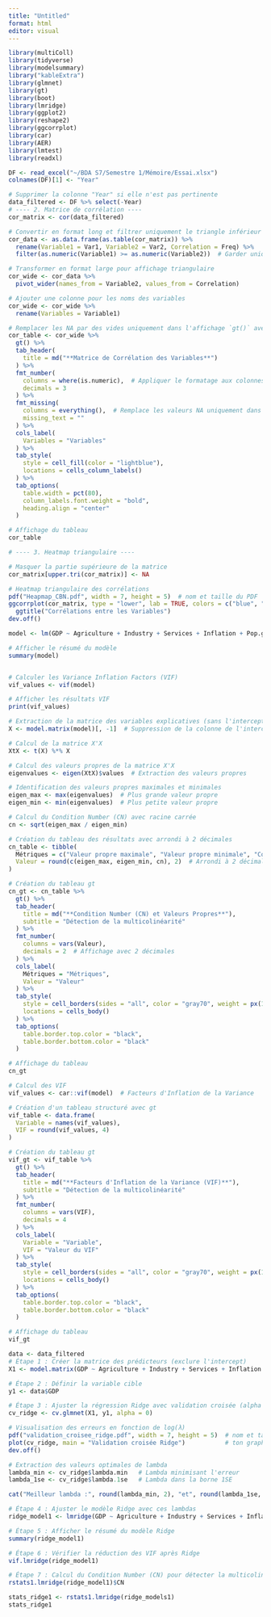 ```yaml
---
title: "Untitled"
format: html
editor: visual
---
```


```r
library(multiColl)
library(tidyverse)
library(modelsummary)
library("kableExtra")
library(glmnet)
library(gt)
library(boot)
library(lmridge)
library(ggplot2)
library(reshape2)
library(ggcorrplot)
library(car)
library(AER)
library(lmtest)
library(readxl)
```

```r
DF <- read_excel("~/BDA S7/Semestre 1/Mémoire/Essai.xlsx")
colnames(DF)[1] <- "Year"
```

```r
# Supprimer la colonne "Year" si elle n'est pas pertinente
data_filtered <- DF %>% select(-Year)
# ---- 2. Matrice de corrélation ----
cor_matrix <- cor(data_filtered)

# Convertir en format long et filtrer uniquement le triangle inférieur
cor_data <- as.data.frame(as.table(cor_matrix)) %>%
  rename(Variable1 = Var1, Variable2 = Var2, Correlation = Freq) %>%
  filter(as.numeric(Variable1) >= as.numeric(Variable2))  # Garder uniquement le triangle inférieur

# Transformer en format large pour affichage triangulaire
cor_wide <- cor_data %>%
  pivot_wider(names_from = Variable2, values_from = Correlation)

# Ajouter une colonne pour les noms des variables
cor_wide <- cor_wide %>%
  rename(Variables = Variable1)

# Remplacer les NA par des vides uniquement dans l'affichage `gt()` avec `fmt_missing()`
cor_table <- cor_wide %>%
  gt() %>%
  tab_header(
    title = md("**Matrice de Corrélation des Variables**")
  ) %>%
  fmt_number(
    columns = where(is.numeric),  # Appliquer le formatage aux colonnes numériques
    decimals = 3
  ) %>%
  fmt_missing(
    columns = everything(),  # Remplace les valeurs NA uniquement dans l'affichage
    missing_text = ""
  ) %>%
  cols_label(
    Variables = "Variables"
  ) %>%
  tab_style(
    style = cell_fill(color = "lightblue"),
    locations = cells_column_labels()
  ) %>%
  tab_options(
    table.width = pct(80),
    column_labels.font.weight = "bold",
    heading.align = "center"
  )

# Affichage du tableau
cor_table

# ---- 3. Heatmap triangulaire ----

# Masquer la partie supérieure de la matrice
cor_matrix[upper.tri(cor_matrix)] <- NA

# Heatmap triangulaire des corrélations
pdf("Heapmap_CBN.pdf", width = 7, height = 5)  # nom et taille du PDF
ggcorrplot(cor_matrix, type = "lower", lab = TRUE, colors = c("blue", "white", "red")) +
  ggtitle("Corrélations entre les Variables")
dev.off()  
```

```r
model <- lm(GDP ~ Agriculture + Industry + Services + Inflation + Pop.grow + Construction + Trade + Electricity, data = data_filtered)  # GDP est dans X

# Afficher le résumé du modèle
summary(model)


# Calculer les Variance Inflation Factors (VIF)
vif_values <- vif(model)

# Afficher les résultats VIF
print(vif_values)
```

```r
# Extraction de la matrice des variables explicatives (sans l'intercept)
X <- model.matrix(model)[, -1]  # Suppression de la colonne de l'intercept

# Calcul de la matrice X'X
XtX <- t(X) %*% X

# Calcul des valeurs propres de la matrice X'X
eigenvalues <- eigen(XtX)$values  # Extraction des valeurs propres

# Identification des valeurs propres maximales et minimales
eigen_max <- max(eigenvalues)  # Plus grande valeur propre
eigen_min <- min(eigenvalues)  # Plus petite valeur propre

# Calcul du Condition Number (CN) avec racine carrée
cn <- sqrt(eigen_max / eigen_min)

# Création du tableau des résultats avec arrondi à 2 décimales
cn_table <- tibble(
  Métriques = c("Valeur propre maximale", "Valeur propre minimale", "Condition Number (CN)"),
  Valeur = round(c(eigen_max, eigen_min, cn), 2)  # Arrondi à 2 décimales
)

# Création du tableau gt
cn_gt <- cn_table %>%
  gt() %>%
  tab_header(
    title = md("**Condition Number (CN) et Valeurs Propres**"),
    subtitle = "Détection de la multicolinéarité"
  ) %>%
  fmt_number(
    columns = vars(Valeur),
    decimals = 2  # Affichage avec 2 décimales
  ) %>%
  cols_label(
    Métriques = "Métriques",
    Valeur = "Valeur"
  ) %>%
  tab_style(
    style = cell_borders(sides = "all", color = "gray70", weight = px(1)),
    locations = cells_body()
  ) %>%
  tab_options(
    table.border.top.color = "black",
    table.border.bottom.color = "black"
  )

# Affichage du tableau
cn_gt
```

```r
# Calcul des VIF
vif_values <- car::vif(model)  # Facteurs d'Inflation de la Variance

# Création d'un tableau structuré avec gt
vif_table <- data.frame(
  Variable = names(vif_values),
  VIF = round(vif_values, 4)
)

# Création du tableau gt
vif_gt <- vif_table %>%
  gt() %>%
  tab_header(
    title = md("**Facteurs d'Inflation de la Variance (VIF)**"),
    subtitle = "Détection de la multicolinéarité"
  ) %>%
  fmt_number(
    columns = vars(VIF),
    decimals = 4
  ) %>%
  cols_label(
    Variable = "Variable",
    VIF = "Valeur du VIF"
  ) %>%
  tab_style(
    style = cell_borders(sides = "all", color = "gray70", weight = px(1)),
    locations = cells_body()
  ) %>%
  tab_options(
    table.border.top.color = "black",
    table.border.bottom.color = "black"
  )

# Affichage du tableau
vif_gt
```

```r
data <- data_filtered
# Étape 1 : Créer la matrice des prédicteurs (exclure l'intercept)
X1 <- model.matrix(GDP ~ Agriculture + Industry + Services + Inflation + Pop.grow + Construction + Trade + Electricity, data = data)[, -1]

# Étape 2 : Définir la variable cible
y1 <- data$GDP

# Étape 3 : Ajuster la régression Ridge avec validation croisée (alpha = 0 pour Ridge)
cv_ridge <- cv.glmnet(X1, y1, alpha = 0)

# Visualisation des erreurs en fonction de log(λ)
pdf("validation_croisee_ridge.pdf", width = 7, height = 5)  # nom et taille du PDF
plot(cv_ridge, main = "Validation croisée Ridge")           # ton graphique
dev.off()  

# Extraction des valeurs optimales de lambda
lambda_min <- cv_ridge$lambda.min   # Lambda minimisant l'erreur
lambda_1se <- cv_ridge$lambda.1se   # Lambda dans la borne 1SE

cat("Meilleur lambda :", round(lambda_min, 2), "et", round(lambda_1se, 2), "\n")

# Étape 4 : Ajuster le modèle Ridge avec ces lambdas
ridge_model1 <- lmridge(GDP ~ Agriculture + Industry + Services + Inflation + Pop.grow + Construction + Trade + Electricity, data = data, K = c(round(lambda_min), round(lambda_1se)), scaling = "scaled")

# Étape 5 : Afficher le résumé du modèle Ridge
summary(ridge_model1)

# Étape 6 : Vérifier la réduction des VIF après Ridge
vif.lmridge(ridge_model1)

# Étape 7 : Calcul du Condition Number (CN) pour détecter la multicolinéarité résiduelle
rstats1.lmridge(ridge_model1)$CN
```

```r
stats_ridge1 <- rstats1.lmridge(ridge_models1)
stats_ridge1
```
